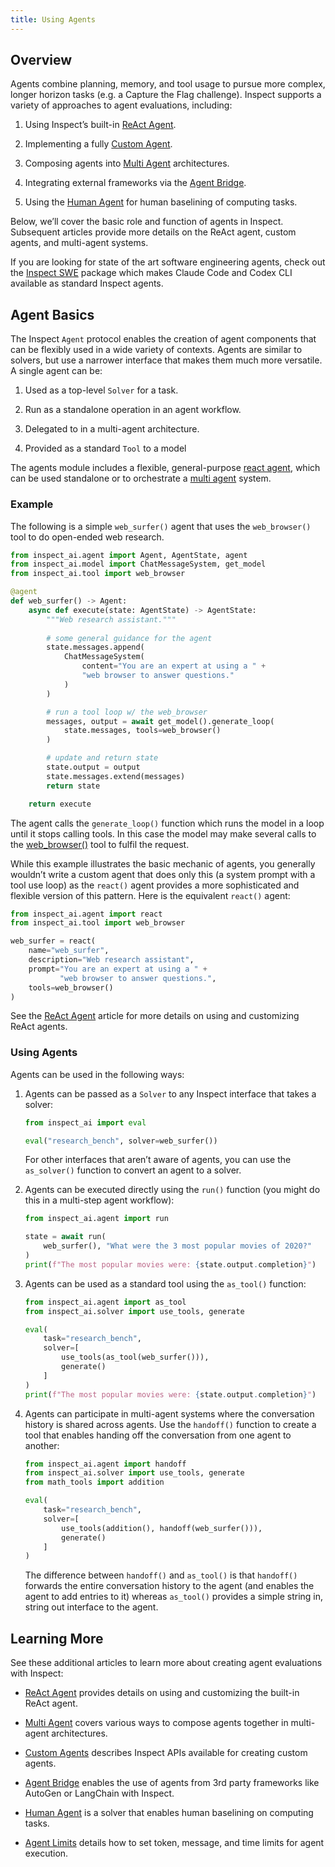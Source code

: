 ```yaml
---
title: Using Agents
---
```


## Overview

Agents combine planning, memory, and tool usage to pursue more complex, longer horizon tasks (e.g. a Capture the Flag challenge). Inspect supports a variety of approaches to agent evaluations, including:

1.  Using Inspect's built-in [ReAct Agent](react-agent.qmd).

2.  Implementing a fully [Custom Agent](agent-custom.qmd).

3.  Composing agents into [Multi Agent](multi-agent.qmd) architectures.

4.  Integrating external frameworks via the [Agent Bridge](agent-bridge.qmd).

5.  Using the [Human Agent](human-agent.qmd) for human baselining of computing tasks.

Below, we'll cover the basic role and function of agents in Inspect. Subsequent articles provide more details on the ReAct agent, custom agents, and multi-agent systems.

If you are looking for state of the art software engineering agents, check out the [Inspect SWE](https://meridianlabs-ai.github.io/inspect_swe/) package which makes Claude Code and Codex CLI available as standard Inspect agents. 


## Agent Basics

The Inspect `Agent` protocol enables the creation of agent components that can be flexibly used in a wide variety of contexts. Agents are similar to solvers, but use a narrower interface that makes them much more versatile. A single agent can be:

1.  Used as a top-level `Solver` for a task.

2.  Run as a standalone operation in an agent workflow.

3.  Delegated to in a multi-agent architecture.

4.  Provided as a standard `Tool` to a model

The agents module includes a flexible, general-purpose [react agent](react-agent.qmd), which can be used standalone or to orchestrate a [multi agent](#multi-agent) system.

### Example

The following is a simple `web_surfer()` agent that uses the `web_browser()` tool to do open-ended web research.

``` python
from inspect_ai.agent import Agent, AgentState, agent
from inspect_ai.model import ChatMessageSystem, get_model
from inspect_ai.tool import web_browser

@agent
def web_surfer() -> Agent:
    async def execute(state: AgentState) -> AgentState:
        """Web research assistant."""
      
        # some general guidance for the agent
        state.messages.append(
            ChatMessageSystem(
                content="You are an expert at using a " + 
                "web browser to answer questions."
            )
        )

        # run a tool loop w/ the web_browser 
        messages, output = await get_model().generate_loop(
            state.messages, tools=web_browser()
        )

        # update and return state
        state.output = output
        state.messages.extend(messages)
        return state

    return execute
```

The agent calls the `generate_loop()` function which runs the model in a loop until it stops calling tools. In this case the model may make several calls to the [web_browser()](https://inspect.aisi.org.uk/reference/inspect_ai.tool.html#web_browser) tool to fulfil the request.

While this example illustrates the basic mechanic of agents, you generally wouldn't write a custom agent that does only this (a system prompt with a tool use loop) as the `react()` agent provides a more sophisticated and flexible version of this pattern. Here is the equivalent `react()` agent:

``` python
from inspect_ai.agent import react
from inspect_ai.tool import web_browser

web_surfer = react(
    name="web_surfer",
    description="Web research assistant",
    prompt="You are an expert at using a " + 
           "web browser to answer questions.",
    tools=web_browser()   
)
```

See the [ReAct Agent](react-agent.qmd) article for more details on using and customizing ReAct agents.

### Using Agents {#using-agents}

Agents can be used in the following ways:

1.  Agents can be passed as a `Solver` to any Inspect interface that takes a solver:

    ``` python
    from inspect_ai import eval

    eval("research_bench", solver=web_surfer())
    ```

    For other interfaces that aren't aware of agents, you can use the `as_solver()` function to convert an agent to a solver.

2.  Agents can be executed directly using the `run()` function (you might do this in a multi-step agent workflow):

    ``` python
    from inspect_ai.agent import run

    state = await run(
        web_surfer(), "What were the 3 most popular movies of 2020?"
    )
    print(f"The most popular movies were: {state.output.completion}")
    ```


3.  Agents can be used as a standard tool using the `as_tool()` function:

    ``` python
    from inspect_ai.agent import as_tool
    from inspect_ai.solver import use_tools, generate

    eval(
        task="research_bench", 
        solver=[
            use_tools(as_tool(web_surfer())),
            generate()
        ]
    )
    print(f"The most popular movies were: {state.output.completion}")
    ```

4.  Agents can participate in multi-agent systems where the conversation history is shared across agents. Use the `handoff()` function to create a tool that enables handing off the conversation from one agent to another:

    ``` python
    from inspect_ai.agent import handoff
    from inspect_ai.solver import use_tools, generate
    from math_tools import addition

    eval(
        task="research_bench", 
        solver=[
            use_tools(addition(), handoff(web_surfer())),
            generate()
        ]
    )
    ```

    The difference between `handoff()` and `as_tool()` is that `handoff()` forwards the entire conversation history to the agent (and enables the agent to add entries to it) whereas `as_tool()` provides a simple string in, string out interface to the agent.



## Learning More

See these additional articles to learn more about creating agent evaluations with Inspect:

-   [ReAct Agent](react-agent.qmd) provides details on using and customizing the built-in ReAct agent.

-   [Multi Agent](multi-agent.qmd) covers various ways to compose agents together in multi-agent architectures.

-   [Custom Agents](agent-custom.qmd) describes Inspect APIs available for creating custom agents.

-   [Agent Bridge](agent-bridge.qmd) enables the use of agents from 3rd party frameworks like AutoGen or LangChain with Inspect.

-   [Human Agent](human-agent.qmd) is a solver that enables human baselining on computing tasks.

-   [Agent Limits](agent-custom.qmd#agent-limits) details how to set token, message, and time limits for agent execution.

